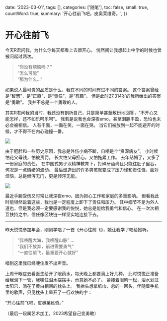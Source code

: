 
  date: '2023-03-01',
  tags: [],
  categories: ['随笔'],
  toc: false,
  small: true,
  countWord: true,
  summary: '开心往前飞吧，皮奥莱维奇。',
})

# 开心往前飞

今天R君问我，为什么你每天都看上去很开心。
恍然间让我想起上中学的时候也曾被问起过两次。

> “你没有烦恼吗？”<br/>
> “怎么可能”<br/>
> “那为什么...”

如果说人最可贵的品质是什么，我在不同的时间有过不同的答案。
这个答案曾经是“智慧”，是“正直”，是“责任”，是“有趣”。
但是此时27.314岁的我所给出的答案是“勇敢”。
我并不总是一个勇敢的人。

其实R君问我的当时，我还没有剖析自己，只是简单甚至敷衍地回答，“不开心又能怎样，还不如乐呵乐呵”。
我若是说我也会深夜emo，甚至泪腺丰盈，恐怕也未必会被相信。
人有千面，一面在笑，一面在哭。
当它们被放到一起不能避开的时候，才不得不在内心碰撞一番。


<div className={'max-w-[300px]'}>
  <Image src={p1}/>
</div>

由于肥胖和一些历史原因，我总是外伤小病不断，自嘲是个“资深病友”。
小时候怕花父母钱，怕被责罚。
长大怕父母担心，又怕拖累工作。
去年结婚了，又多了一份家庭的责任。
在中国式男子汉精神教育下，打碎牙齿尚且只能往肚子里吞，何况是一点情绪的波动。
最后塑造出的许多男孩就变成了压力怪和责任怪，面对烦恼，总是倾泻无门，更是倾泻无能。

<div className={'max-w-[400px]'}>
  <Image src={p2}/>
</div>

最近手腕受伤又时常让我深夜emo，因为担心工作和家庭的多重影响。
但看我此时能坦然说着这些，我也是一定程度上卸下了责任和压力。
其中细节不足为外人道也，但是我必须一定要感谢我的悦悦，她总是能给我勇气和信心。
在一次次相互扶持之中，信任像区块链一样坚实地连接下去。

---

昨天悦悦参加年会，刚刚学唱了一首《开心往前飞》，她让我学了唱给她听。

> “我唤醒大海，我唤醒山脉” ...<br/>
> “我们不放弃，前进需要勇气”<br/>
> “一直往前飞，最重要开心就好”

唱到这里我已经哽住发不出声音。

上周干眼症去看医生给开了眼药水，每天晚上都要滴上好几种。
此时悦悦正准备给我滴下一管，我噙住泪水摆摆手，示意她不必了。
紧接着眼睛一松，泪水划过太阳穴，淌在了黄白相间的枕头上。
我抬头想拿纸巾，忽的一回头，伴随着手机里的歌声，只见枕头上晕开了一行欢快的字：

“开心往前飞吧，皮奥莱维奇。”

（最后一段属艺术加工，2023希望自己变勇敢）